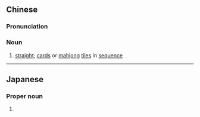 {{also|顺子}}
==Chinese==
{{zh-forms|s=顺子}}

===Pronunciation===
{{zh-pron
|m=shùnzi
|c=seon6 zi2
|cat=n
}}

===Noun===
{{zh-noun}}

# {{lb|zh|poker|mahjong}} [[straight]]; [[card]]s or [[mahjong]] [[tile]]s in [[sequence]]

----

==Japanese==
{{ja-kanjitab|じゅん|こ|yomi=j}}

===Proper noun===
{{ja-pos|じゅんこ|proper}}

# {{given name|female|lang=ja|sort=じゅんこ}}